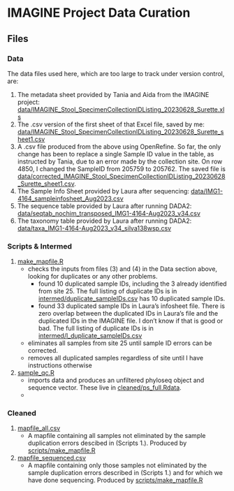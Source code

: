 IMAGINE Project Data Curation
=============================

## Files

### Data

The data files used here, which are too large to track under version control,
are:

1. The metadata sheet provided by Tania and Aida from the IMAGINE project:
[data/IMAGINE_Stool_SpecimenCollectionIDListing_20230628_Surette.xls](data/IMAGINE_Stool_SpecimenCollectionIDListing_20230628_Surette.xls)
2. The .csv version of the first sheet of that Excel file, saved by me: [data/IMAGINE_Stool_SpecimenCollectionIDListing_20230628_Surette_sheet1.csv](data/IMAGINE_Stool_SpecimenCollectionIDListing_20230628_Surette_sheet1.csv)
3. A .csv file produced from the above using OpenRefine. So far, the only change 
   has been to replace a single Sample ID value in the table, as instructed by
   Tania, due to an error made by the collection site. On row 4850, I changed
   the SampleID from 205759 to 205762. The saved file is
   [data/corrected_IMAGINE_Stool_SpecimenCollectionIDListing_20230628_Surette_sheet1.csv](data/corrected_IMAGINE_Stool_SpecimenCollectionIDListing_20230628_Surette_sheet1.csv).
4. The Sample Info Sheet provided by Laura after sequencing: [data/IMG1-4164_sampleinfosheet_Aug2023.csv](data/IMG1-4164_sampleinfosheet_Aug2023.csv)
5. The sequence table provided by Laura after running DADA2: [data/seqtab_nochim_transposed_IMG1-4164-Aug2023_v34.csv](data/seqtab_nochim_transposed_IMG1-4164-Aug2023_v34.csv)
6. The taxonomy table provided by Laura after running DADA2: [data/taxa_IMG1-4164-Aug2023_v34_silva138wsp.csv](data/taxa_IMG1-4164-Aug2023_v34_silva138wsp.csv)

### Scripts & Intermed

1. [make_mapfile.R](scripts/make_mapfile.R)
    * checks the inputs from files (3) and (4) in the Data section above, 
      looking for duplicates or any other problems. 
        * found 10 duplicated sample IDs, including the 3 already identified 
          from site 25. The full listing of duplicate IDs is in 
          [intermed/duplicate_sampleIDs.csv](intermed/duplicate_sampleIDS.csv)
          has 10 duplicated sample IDs.
        * found 33 duplicated sample IDs in Laura's infosheet file. There is 
          zero overlap between the duplicated IDs in Laura's file and the 
          duplicated IDs in the IMAGINE file. I don't know if that is good or 
          bad. The full listing of duplicate IDs is in
          [intermed/l_duplicate_sampleIDs.csv](intermed/l_duplicate_sampleIDs.csv)
    * eliminates all samples from site 25 until sample ID errors can be 
      corrected.
    * removes all duplicated samples regardless of site until I have 
      instructions otherwise
2. [sample_qc.R](scripts/sample_qc.R)
	* imports data and produces an unfiltered phyloseq object and sequence
	  vector. These live in [cleaned/ps_full.Rdata](cleaned/ps_full.Rdata).
	*
     
### Cleaned

1. [mapfile_all.csv](cleaned/mapfile_all.csv) 
	* A mapfile containing all samples not eliminated by the sample duplication
	errors descibed in (Scripts 1.).  Produced by
	[scripts/make_mapfile.R](scripts/make_mapfile.R)
2. [mapfile_sequenced.csv](cleaned/mapfile_sequenced.csv)
	* A mapfile containing only those samples not eliminated by the sample
	duplication errors described in (Scripts 1.) and for which we have done
	sequencing. Produced by [scripts/make_mapfile.R](scripts/make_mapfile.R)
